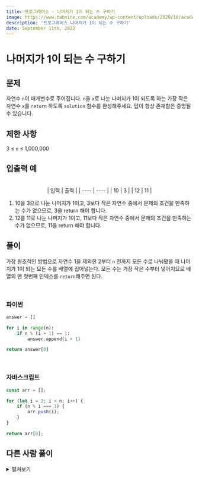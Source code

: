 ```yaml
---
title: 프로그래머스 - 나머지가 1이 되는 수 구하기 
image: https://www.tabnine.com/academy/wp-content/uploads/2020/10/academy_1.png
description: '프로그래머스 나머지가 1이 되는 수 구하기'
date: September 11th, 2022
---
```



# 나머지가 1이 되는 수 구하기

## 문제

자연수 `n`이 매개변수로 주어집니다. `n`을 `x`로 나눈 나머지가 1이 되도록 하는 가장 작은 자연수 `x`를 `return` 하도록 `solution` 함수를 완성해주세요. 답이 항상 존재함은 증명될 수 있습니다.

## 제한 사항

3 ≤ `n` ≤ 1,000,000

## 입출력 예

<br/>

<center>
| 입력 | 출력 |
| ---- | ---- |
| 10   | 3    |
| 12   | 11   |
</center>

1. 10을 3으로 나눈 나머지가 1이고, 3보다 작은 자연수 중에서 문제의 조건을 만족하는 수가 없으므로, 3을 return 해야 합니다.
2. 12를 11로 나눈 나머지가 1이고, 11보다 작은 자연수 중에서 문제의 조건을 만족하는 수가 없으므로, 11을 return 해야 합니다.

## 풀이

가장 원초적인 방법으로 자연수 1을 제외한 2부터 `n` 전까지 모든 수로 나눠봤을 때 나머지가 1이 되는 모든 수를 배열에 집어넣는다.
모든 수는 가장 작은 수부터 넣어지므로 배열의 맨 첫번째 인덱스를 `return`해주면 된다.

<br/>

### 파이썬

```py
answer = []

for i in range(n):
    if n % (i + 1) == 1:
        answer.append(i + 1)

return answer[0]
```

<br/>

### 자바스크립트

```js
const arr = [];

for (let i = 2; i < n; i++) {
    if (n % i === 1) {
        arr.push(i);
    }
}

return arr[0];
```

## 다른 사람 풀이

<details>
  <summary>펼쳐보기</summary>
  <p>
    `while`문을 이용하여 `n`을 어떤 수로 나눴을 때 1로 떨어지지 않을 때까지 `answer`에 1을 더한다. 
    어차피 가장 작은 수만 반환하면 그만이기에 `while`문 안에 있는 조건이 만족되면 자연스럽게 반복문은 종료되고
    우리가 원하는 수를 반환해준다.

    <h3>파이썬</h3>

    ```py
    def solution(n):
        return [x for x in range(1,n+1) if n%x==1][0]
    ```

    <h3>자바스크립트</h3>

    ```js
    const answer = 1;
    while (n % answer !== 1) answer++;
    return answer;
    ```

  </p>
</details>

